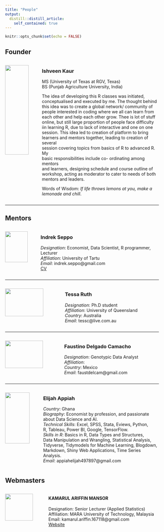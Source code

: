 ```yaml
---
title: "People"
output: 
  distill::distill_article:
    self_contained: true
---
```


```r
knitr::opts_chunk$set(echo = FALSE)
```

## Founder

:::::: {style="display: flex; "}

::: {.column width="25%"}

![](assets/images/female.png){width="80%"}

:::

::: {.column width="75%}

### Ishveen Kaur\
MS (University of Texas at RGV, Texas)\
BS (Punjab Agriculture University, India)\

The idea of developing this R classes was initiated,\
conceptualised and executed by me. The thought behind\
this idea was to create a global network/ community of\
people interested in coding where we all can learn from\
each other and help each other grow. Thee is lot of stuff\
online, but still large proportion of people face difficulty\
iin learning R, due to lack of interactive and one on one\
session. This idea led to creation of platform to bring\
learners and mentors together, leading to creation of several\
session covering topics from basics of R to advanced R. My\
basic responsibilities include co- ordinating among mentors\
and learners, designing schedule and course outline of\
workshop, acting as moderator to cater to needs of both\
mentors and leaders.\

Words of Wisdom: *If life throws lemons at you, make a\
lemonade and chill*.

:::

::::::

***

## Mentors

:::::: {style="display: flex; "}

::: {.column width="25%"}

![](assets/images/indrek.jpg){width="80%"}

:::

::: {.column width="75%}

### Indrek Seppo\
*Designation*: Economist, Data Scientist, R programmer, Lecturer\
*Affiliation*: University of Tartu\
*Email*: indrek.seppo@gmail.com\
[CV](R_Eng_2020/CV_IndrekSeppo_eng.pdf)  

:::

::::::

***

:::::: {style="display: flex; "}

::: {.column width="25%"}

![](assets/images/female.png){width="80%"}

:::

::: {.column width="75%}

### Tessa Ruth\
*Designation*: Ph.D student\
*Affiliation*: University of Queensland\
*Country*: Australia\
*Email*: tessc@live.com.au

:::

::::::

***

:::::: {style="display: flex; "}

::: {.column width="25%"}

![](assets/images/male.png){width="80%"}

:::

::: {.column width="75%}

### Faustino Delgado Camacho\
*Designation*: Genotypic Data Analyst\
*Affiliation*: \
*Country*: Mexico\
*Email*: faustdelcam@gmail.com

:::

::::::

***

:::::: {style="display: flex; "}

::: {.column width="25%"}

![](assets/images/male.png){width="80%"}

:::

::: {.column width="75%}

### Elijah Appiah\
*Country*: Ghana\
*Biography*: Economist by profession, and passionate\
about Data Science and AI.\
*Technical Skills*: Excel, SPSS, Stata, Eviews, Python,\
R, Tableau, Power BI, Google, TensorFlow.\
*Skills in R*: Basics in R, Data Types and Structures,\
Data Manipulation and Wrangling, Statistical Analysis,\
Tidyverse, Tidymodels for Machine Learning, Blogdown,\
Markdown, Shiny Web Applications, Time Series Analysis.\
*Email*: appiahelijah497897@gmail.com

:::

::::::


## Webmasters {.appendix}

:::::: {style="display: flex; "}

::: {.column width="25%"}

![](assets/images/profile.png){width="80%"}

:::

::: {.column width="75%}

#### KAMARUL ARIFFIN MANSOR\
Designation: Senior Lecturer (Applied Statistics)\
Affiliation: MARA University of Technology, Malaysia\
Email: kamarul.ariffin.167118@gmail.com\
[Website](https://ariff118.github.io/kamansor.github.io/)

:::

::::::

